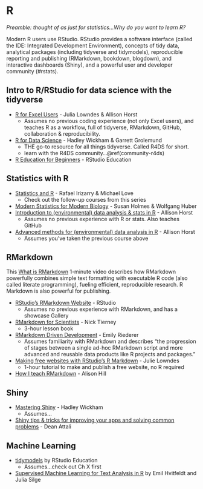 # R {#rstats}

*Preamble: thought of as just for statistics...Why do you want to learn R?*

<!---I'm new to all of this.

https://twitter.com/ProfMattFox/status/1262013644306595840?s=20
https://cmdlinetips.com/2018/01/free-online-resources-books-to-learn-r-and-data-science/
https://rfortherestofus.com/2019/12/how-to-clean-messy-data-in-r/
https://kdestasio.github.io/post/r_best_practices/, also could go in workflows
--->



Modern R users use RStudio. RStudio provides a software interface (called the IDE: Integrated Development Environment), concepts of tidy data, analytical packages (including tidyverse and tidymodels), reproducible reporting and publishing (RMarkdown, bookdown, blogdown), and interactive dashboards (Shiny), and a powerful user and developer community (#rstats). <!---Tidyverse & RStudio airport--->

## Intro to R/RStudio for data science with the tidyverse {#r-intro}
- [R for Excel Users](https://rstudio-conf-2020.github.io/r-for-excel/) - Julia Lowndes & Allison Horst <!---lengths?--->
  - Assumes no previous coding experience (not only Excel users), and teaches R as a workflow, full of tidyverse, RMarkdown, GitHub, collaboration & reproducibility.
- [R for Data Science](r4ds.had.co.nz/) - Hadley Wickham & Garrett Grolemund
  - THE go-to resource for all things tidyverse. Called R4DS for short.
  - learn with the R4DS community...\@ref(community-r4ds)
- [R Education for Beginners](https://education.rstudio.com/learn/beginner/) - RStudio Education
<!---
R: tidyverse and tidy data. People start using R and haven’t heard of tidyverse, some people learn tidyverse and don’t know it
--->


<!---
 Statistical modeling in R
 
 http://faculty.marshall.usc.edu/gareth-james/ISL/

### Intermediate R for data science

- [R Education for Intermediate](https://education.rstudio.com/learn/intermediate/) - RStudio Education

--->

## Statistics with R

<!--- Distinguish between prev experience ### You need to learn statistics and R ...--->

- [Statistics and R](https://www.edx.org/course/statistics-and-r) - Rafael Irizarry & Michael Love
  - Check out the follow-up courses from this series
- [Modern Statistics for Modern Biology](http://web.stanford.edu/class/bios221/book/index.html) - Susan Holmes & Wolfgang Huber  
- [Introduction to (environmental) data analysis & stats in R](https://allisonhorst.github.io/) - Allison Horst
  - Assumes no previous experience with R or stats. Also teaches GitHub
- [Advanced methods for (environmental) data analysis in R](https://allisonhorst.github.io/) - Allison Horst
  - Assumes you've taken the previous course above


## RMarkdown {#rmarkdown}

This [What is RMarkdown](https://vimeo.com/178485416) 1-minute video describes how RMarkdown powerfully combines simple text formatting with executable R code (also called literate programming), fueling efficient, reproducible research. R Markdown is also powerful for publishing. 

- [RStudio's RMarkdown Website](https://rmarkdown.rstudio.com/) - RStudio
  - Assumes no previous experience with RMarkdown, and has a showcase Gallery
- [RMarkdown for Scientists](https://rmd4sci.njtierney.com/) - Nick Tierney
  - 3-hour lesson book 
- [RMarkdown Driven Development](https://emilyriederer.netlify.app/post/rmarkdown-driven-development/) - Emily Riederer
  - Assumes familiarity with RMarkdown and describes "the progression of stages between a single ad-hoc RMarkdown script and more advanced and reusable data products like R projects and packages."
- [Making free websites with RStudio’s R Markdown](https://jules32.github.io/rmarkdown-website-tutorial/) - Julie Lowndes 
  - 1-hour tutorial to make and publish a free website, no R required  
- [How I teach RMarkdown](https://alison.rbind.io/post/2020-05-28-how-i-teach-r-markdown/) - Alison Hill

## Shiny

- [Mastering Shiny](https://mastering-shiny.org/) - Hadley Wickham
  - Assumes...
- [Shiny tips & tricks for improving your apps and solving common problems](https://deanattali.com/blog/advanced-shiny-tips/) - Dean Attali


## Machine Learning {#rstats-ml}

- [tidymodels](https://www.tidymodels.org/) by RStudio Education
  - Assumes...check out Ch X first
- [Supervised Machine Learning for Text Analysis in R](https://smltar.com/) by Emil Hvitfeldt and Julia Silge

